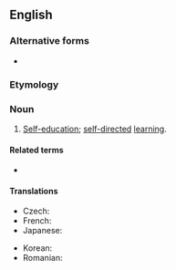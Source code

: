 ==English==
{{wikipedia}}

===Alternative forms===
* {{l|en|autodidactism}}

===Etymology===
{{confix|en|auto|didactic|ism}}

===Noun===
{{en-noun|-}}

# [[self-|Self-]][[education]]; [[self-directed]] [[learning]].

====Related terms====
* {{l|en|autodidact}}

====Translations====
{{trans-top|self-education; self-directed learning}}
* Czech: {{t|cs|samouctví|n}}
* French: {{t+|fr|autodidaxie|f}}
* Japanese: {{t+|ja|独学|tr=dokugaku|sc=Jpan}}
{{trans-mid}}
* Korean: {{t+|ko|독학|sc=Kore}}
* Romanian: {{t|ro|autodidactism}}
{{trans-bottom}}